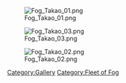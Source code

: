 [[File:Fog_Takao_01.png]]

[[File:Fog_Takao_03.png]]

[[File:Fog_Takao_02.png]]

[[Category:Gallery]] [[Category:Fleet of Fog]]